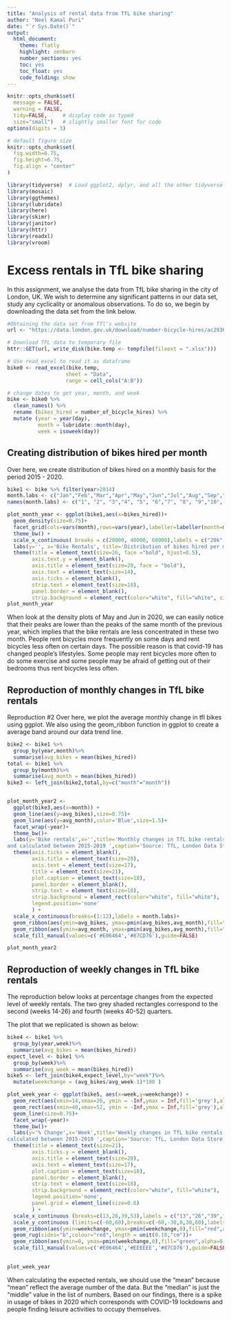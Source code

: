 ```yaml
---
title: "Analysis of rental data from TfL bike sharing"
author: "Neel Kamal Puri"
date: "`r Sys.Date()`"
output:
  html_document:
    theme: flatly
    highlight: zenburn
    number_sections: yes
    toc: yes
    toc_float: yes
    code_folding: show
---
```



```r
knitr::opts_chunk$set(
  message = FALSE, 
  warning = FALSE, 
  tidy=FALSE,     # display code as typed
  size="small")   # slightly smaller font for code
options(digits = 3)

# default figure size
knitr::opts_chunk$set(
  fig.width=6.75, 
  fig.height=6.75,
  fig.align = "center"
)
```


```r
library(tidyverse)  # Load ggplot2, dplyr, and all the other tidyverse packages
library(mosaic)
library(ggthemes)
library(lubridate)
library(here)
library(skimr)
library(janitor)
library(httr)
library(readxl)
library(vroom)
```

# Excess rentals in TfL bike sharing

In this assignment, we analyse the data from TfL bike sharing in the city of London, UK. We wish to determine any significant patterns in our data set, study any cyclicality or anomalous observations. To do so, we begin by downloading the data set from the link below.

```r
#Obtaining the data set from Tfl's website
url <- "https://data.london.gov.uk/download/number-bicycle-hires/ac29363e-e0cb-47cc-a97a-e216d900a6b0/tfl-daily-cycle-hires.xlsx"
```

```r
# Download TFL data to temporary file
httr::GET(url, write_disk(bike.temp <- tempfile(fileext = ".xlsx")))
```

```r

# Use read_excel to read it as dataframe
bike0 <- read_excel(bike.temp,
                   sheet = "Data",
                   range = cell_cols("A:B"))

# change dates to get year, month, and week
bike <- bike0 %>% 
  clean_names() %>% 
  rename (bikes_hired = number_of_bicycle_hires) %>% 
  mutate (year = year(day),
          month = lubridate::month(day),
          week = isoweek(day))

```

## Creating distribution of bikes hired per month

Over here, we create distribution of bikes hired on a monthly basis for the period 2015 - 2020.

```r
bike1 <- bike %>% filter(year>2014)
month.labs <- c("Jan","Feb","Mar","Apr","May","Jun","Jul","Aug","Sep","Oct","Nov","Dec")
names(month.labs) <- c("1", "2", "3","4", "5", "6","7", "8", "9","10", "11", "12")

plot_month_year <- ggplot(bike1,aes(x=bikes_hired))+ 
  geom_density(size=0.75)+ 
  facet_grid(cols=vars(month),rows=vars(year),labeller=labeller(month=month.labs))+
  theme_bw() +
  scale_x_continuous( breaks = c(20000, 40000, 60000),labels = c("20k", "40k", "60k"))+
  labs(y='', x='Bike Rentals', title='Distribution of bikes hired per month')+
  theme(title = element_text(size=26, face ="bold", hjust=0.5),
        axis.text.y = element_blank(),
        axis.title = element_text(size=20, face = "bold"),
        axis.text = element_text(size=14),
        axis.ticks = element_blank(),
        strip.text = element_text(size=18),
        panel.border = element_blank(),
        strip.background = element_rect(color="white", fill="white", size=1))
plot_month_year
```

When look at the density plots of May and Jun in 2020, we can easily notice that their peaks are lower than the peaks of the same month of the previous year, which implies that the bike rentals are less concentrated in these two month. People rent bicycles more frequently on some days and rent bicycles less often on certain days. The possible reason is that covid-19 has changed people's lifestyles. Some people may rent bicycles more often to do some exercise and some people may be afraid of getting out of their bedrooms thus rent bicycles less often.

## Reproduction of monthly changes in TfL bike rentals

Reproduction #2
Over here, we plot the average monthly change in tfl bikes using ggplot. We also using the geom_ribbon function in ggplot to create a average band around our data trend line.  

```r
bike2 <- bike1 %>%
  group_by(year,month)%>%
  summarise(avg_bikes = mean(bikes_hired))
total <- bike1 %>%
  group_by(month)%>%
  summarise(avg_month = mean(bikes_hired))
bike3 <- left_join(bike2,total,by=c("month"="month"))


plot_month_year2 <- 
  ggplot(bike3,aes(x=month)) +
  geom_line(aes(y=avg_bikes),size=0.75)+
  geom_line(aes(y=avg_month),color='Blue',size=1.5)+
  facet_wrap(~year)+
  theme_bw()+
  labs(y='Bike rentals',x='',title='Monthly changes in TfL bike rentals',subtitle = 'Change from monthly average shown in blue 
and calculated between 2015-2019 ',caption='Source: TfL, London Data Store')+
  theme(axis.ticks = element_blank(),
        axis.title = element_text(size=20),
        axis.text = element_text(size=17),
        title = element_text(size=21),
        plot.caption = element_text(size=18),
        panel.border = element_blank(),
        strip.text = element_text(size=18),
        strip.background = element_rect(color="white", fill="white"),
        legend.position='none'
        ) +
  scale_x_continuous(breaks=(1:12),labels = month.labs)+
  geom_ribbon(aes(ymin=avg_bikes, ymax=pmin(avg_bikes,avg_month),fill="red",alpha=0.3))+
  geom_ribbon(aes(ymin=avg_month, ymax=pmin(avg_bikes,avg_month),fill="green",alpha=0.3))+
  scale_fill_manual(values=c('#E06464','#87CD76'),guide=FALSE)

plot_month_year2

```

## Reproduction of weekly changes in TfL bike rentals

The reproduction below looks at percentage changes from the expected level of weekly rentals. The two grey shaded rectangles correspond to the second (weeks 14-26) and fourth (weeks 40-52) quarters.

The plot that we replicated is shown as below:

```r
bike4 <- bike1 %>%
  group_by(year,week)%>%
  summarise(avg_bikes = mean(bikes_hired))
expect_level <- bike1 %>%
  group_by(week)%>%
  summarise(avg_week = mean(bikes_hired)) 
bike5 <- left_join(bike4,expect_level,by="week")%>%
  mutate(weekchange = (avg_bikes/avg_week-1)*100 )

plot_week_year <- ggplot(bike5, aes(x=week,y=weekchange)) +
  geom_rect(aes(xmin=14,xmax=26, ymin = -Inf,ymax = Inf,fill='grey'),alpha=0.2)+  
  geom_rect(aes(xmin=40,xmax=52, ymin = -Inf,ymax = Inf,fill='grey'),alpha=0.2)+ 
  geom_line(size=0.75)+  
  facet_wrap(~year)+
  theme_bw()+
  labs(y='% Change',x='Week',title='Weekly changes in TfL bike rentals',subtitle = '% Change from weekly average 
calculated between 2015-2019 ',caption='Source: TfL, London Data Store')+
  theme(title = element_text(size=21),
        axis.ticks.y = element_blank(),
        axis.title = element_text(size=20),
        axis.text = element_text(size=17),
        plot.caption = element_text(size=18),
        panel.border = element_blank(),
        strip.text = element_text(size=18),
        strip.background = element_rect(color="white", fill="white"),
        legend.position='none',
        panel.grid = element_line(size=0.6)
        ) +
  scale_x_continuous (breaks=c(13,26,39,53),labels = c("13","26","39","53"))+
  scale_y_continuous (limits=c(-60,60),breaks=c(-60,-30,0,30,60),labels = c("-60%","-30%","0%","30%","60%"))+
  geom_ribbon(aes(ymin=weekchange, ymax=pmin(weekchange,0),fill="red",alpha=0.3))+
  geom_rug(sides="b",colour="red",length = unit(0.18,"cm"))+
  geom_ribbon(aes(ymin=0, ymax=pmin(weekchange,0),fill="green",alpha=0.3))+
  scale_fill_manual(values=c('#E06464','#EEEEEE','#87CD76'),guide=FALSE)
  

plot_week_year


```

When calculating the expected rentals, we should use the "mean" because "mean" reflect the average number of the data. But the "median" is just the "middle" value in the list of numbers. Based on our findings, there is a spike in usage of bikes in 2020 which corresponds with COVID-19 lockdowns and people finding leisure activities to occupy themselves.  



